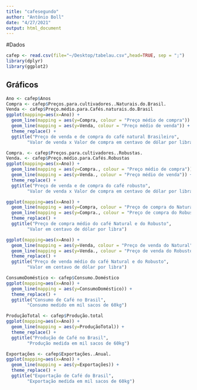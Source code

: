 ```yaml
---
title: "cafesegundo"
author: "Antônio Boll"
date: "4/27/2021"
output: html_document
---
```

#Dados

```r
cafep <- read.csv(file="~/Desktop/tabelau.csv",head=TRUE, sep = ";")
library(dplyr)
library(ggplot2)
```

## Gráficos

```r
Ano <- cafep$Anos
Compra <- cafep$Preços.para.cultivadores..Naturais.do.Brasil.
Venda <- cafep$Preço.médio.para.Cafés.naturais.do.Brasil
ggplot(mapping=aes(x=Ano)) +
  geom_line(mapping = aes(y=Compra, colour = "Preço médio de compra")) +
  geom_line(mapping = aes(y=Venda, colour = "Preço médio de venda")) +
  theme_replace() +
  ggtitle("Preço de venda e de compra do café natural Brasileiro", 
        "Valor de venda x Valor de compra em centavo de dólar por libra")

```

```r
Compra. <- cafep$Preços.para.cultivadores..Robustas.
Venda. <- cafep$Preço.médio.para.Cafés.Robustas
ggplot(mapping=aes(x=Ano)) +
  geom_line(mapping = aes(y=Compra., colour = "Preço médio de compra")) +
  geom_line(mapping = aes(y=Venda., colour = "Preço médio de venda")) +
  theme_replace() +
  ggtitle("Preço de venda e de compra do café robusto", 
        "Valor de venda x Valor de compra em centavo de dólar por libra")
```
```r

ggplot(mapping=aes(x=Ano)) +
  geom_line(mapping = aes(y=Compra, colour = "Preço de compra do Natural")) +
  geom_line(mapping = aes(y=Compra., colour = "Preço de compra do Robusto")) +
  theme_replace() +
  ggtitle("Preço de compra médio do café Natural e do Robusto", 
        "Valor em centavo de dólar por libra")
```

```r

ggplot(mapping=aes(x=Ano)) +
  geom_line(mapping = aes(y=Venda, colour = "Preço de venda do Natural")) +
  geom_line(mapping = aes(y=Venda., colour = "Preço de venda do Robusto")) +
  theme_replace() +
  ggtitle("Preço de venda médio do café Natural e do Robusto", 
        "Valor em centavo de dólar por libra")
```

```r
ConsumoDoméstico <- cafep$Consumo.Doméstico
ggplot(mapping=aes(x=Ano)) +
  geom_line(mapping = aes(y=ConsumoDoméstico)) +
  theme_replace() +
  ggtitle("Consumo de Café no Brasil", 
        "Consumo medido em mil sacos de 60kg")
```

```r
ProduçãoTotal <- cafep$Produção.total
ggplot(mapping=aes(x=Ano)) +
  geom_line(mapping = aes(y=ProduçãoTotal)) +
  theme_replace() +
  ggtitle("Produção de Café no Brasil", 
        "Produção medida em mil sacos de 60kg")
```

```r
Exportações <- cafep$Exportações..Anual.
ggplot(mapping=aes(x=Ano)) +
  geom_line(mapping = aes(y=Exportações)) +
  theme_replace() +
  ggtitle("Exportação de Café do Brasil", 
        "Exportação medida em mil sacos de 60kg")
```
